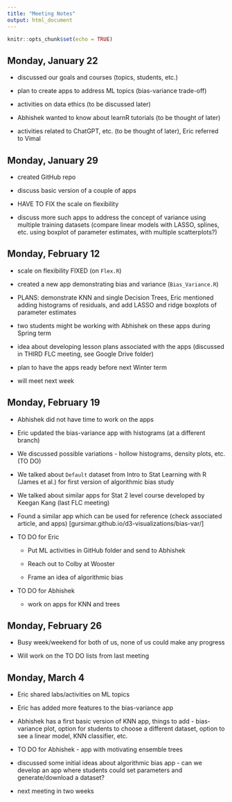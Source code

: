```yaml
---
title: "Meeting Notes"
output: html_document
---
```


```r
knitr::opts_chunk$set(echo = TRUE)
```



## Monday, January 22

- discussed our goals and courses (topics, students, etc.)

- plan to create apps to address ML topics (bias-variance trade-off)

- activities on data ethics (to be discussed later)

- Abhishek wanted to know about learnR tutorials (to be thought of later)

- activities related to ChatGPT, etc. (to be thought of later), Eric referred to Vimal



## Monday, January 29

- created GitHub repo

- discuss basic version of a couple of apps

- HAVE TO FIX the scale on flexibility

- discuss more such apps to address the concept of variance using multiple training datasets (compare linear models with LASSO, splines, etc. using boxplot of parameter estimates, with multiple scatterplots?)



## Monday, February 12

- scale on flexibility FIXED (on `Flex.R`)

- created a new app demonstrating bias and variance (`Bias_Variance.R`)

- PLANS: demonstrate KNN and single Decision Trees, Eric mentioned adding histograms of residuals, and add LASSO and ridge boxplots of parameter estimates

- two students might be working with Abhishek on these apps during Spring term

- idea about developing lesson plans associated with the apps (discussed in THIRD FLC meeting, see Google Drive folder)

- plan to have the apps ready before next Winter term

- will meet next week



## Monday, February 19

- Abhishek did not have time to work on the apps

- Eric updated the bias-variance app with histograms (at a different branch)

- We discussed possible variations - hollow histograms, density plots, etc. (TO DO)

- We talked about `Default` dataset from Intro to Stat Learning with R (James et al.) for first version of algorithmic bias study

- We talked about similar apps for Stat 2 level course developed by Keegan Kang (last FLC meeting)

- Found a similar app which can be used for reference (check associated article, and apps) [gursimar.github.io/d3-visualizations/bias-var/] 

- TO DO for Eric 

  - Put ML activities in GitHub folder and send to Abhishek 
  
  - Reach out to Colby at Wooster
  
  - Frame an idea of algorithmic bias
  
- TO DO for Abhishek

  - work on apps for KNN and trees 
  
  
  
  
## Monday, February 26

- Busy week/weekend for both of us, none of us could make any progress

- Will work on the TO DO lists from last meeting



## Monday, March 4

- Eric shared labs/activities on ML topics

- Eric has added more features to the bias-variance app

- Abhishek has a first basic version of KNN app, things to add - bias-variance plot, option for students to choose a different dataset, option to see a linear model, KNN classifier, etc. 

- TO DO for Abhishek - app with motivating ensemble trees

- discussed some initial ideas about algorithmic bias app - can we develop an app where students could set parameters and generate/download a dataset?

- next meeting in two weeks



